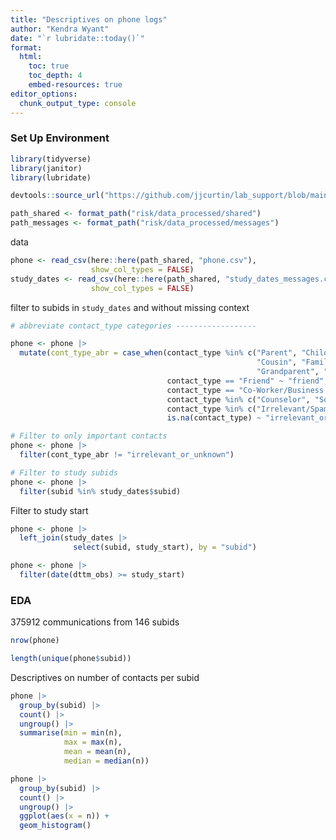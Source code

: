 ```yaml
---
title: "Descriptives on phone logs"
author: "Kendra Wyant"
date: "`r lubridate::today()`"
format: 
  html:
    toc: true 
    toc_depth: 4
    embed-resources: true
editor_options: 
  chunk_output_type: console
---
```



### Set Up Environment

```r
library(tidyverse)
library(janitor)
library(lubridate)

devtools::source_url("https://github.com/jjcurtin/lab_support/blob/main/format_path.R?raw=true")

path_shared <- format_path("risk/data_processed/shared")
path_messages <- format_path("risk/data_processed/messages")
```

data
```r
phone <- read_csv(here::here(path_shared, "phone.csv"),
                  show_col_types = FALSE)
study_dates <- read_csv(here::here(path_shared, "study_dates_messages.csv"),
                  show_col_types = FALSE)
```

filter to subids in `study_dates` and without missing context
```r
# abbreviate contact_type categories ------------------

phone <- phone |> 
  mutate(cont_type_abr = case_when(contact_type %in% c("Parent", "Child", "Aunt/Uncle",
                                                       "Cousin", "Family-Other", "Sibling",
                                                       "Grandparent", "Spouse/Significant Other") ~ "family",
                                   contact_type == "Friend" ~ "friend",
                                   contact_type == "Co-Worker/Business Contact" ~ "coworker",
                                   contact_type %in% c("Counselor", "Social Worker/Case Manager") ~ "counselor_socialworker",
                                   contact_type %in% c("Irrelevant/Spam", "Other", "Self") ~ "irrelevant_or_unknown",
                                   is.na(contact_type) ~ "irrelevant_or_unknown"))

# Filter to only important contacts
phone <- phone |> 
  filter(cont_type_abr != "irrelevant_or_unknown")

# Filter to study subids
phone <- phone |> 
  filter(subid %in% study_dates$subid)
```

Filter to study start
```r
phone <- phone |> 
  left_join(study_dates |> 
              select(subid, study_start), by = "subid")

phone <- phone |> 
  filter(date(dttm_obs) >= study_start)
```



### EDA

375912 communications from 146 subids
```r
nrow(phone)

length(unique(phone$subid))
```

Descriptives on number of contacts per subid
```r
phone |> 
  group_by(subid) |> 
  count() |> 
  ungroup() |> 
  summarise(min = min(n),
            max = max(n),
            mean = mean(n),
            median = median(n))

phone |> 
  group_by(subid) |> 
  count() |> 
  ungroup() |> 
  ggplot(aes(x = n)) +
  geom_histogram()
```



